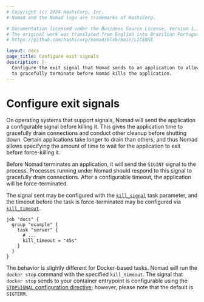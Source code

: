 ```yaml
---
# Copyright (c) 2024 HashiCorp, Inc.
# Nomad and the Nomad logo are trademarks of HashiCorp.

# Documentation licensed under the Business Source License, Version 1.1.
# The original work was translated from English into Brazilian Portuguese.
# https://github.com/hashicorp/nomad/blob/main/LICENSE

layout: docs
page_title: Configure exit signals
description: |-
  Configure the exit signal that Nomad sends to an application to allow it
  to gracefully terminate before Nomad kills the application.
---
```


# Configure exit signals

On operating systems that support signals, Nomad will send the application a
configurable signal before killing it. This gives the application time to
gracefully drain connections and conduct other cleanup before shutting down.
Certain applications take longer to drain than others, and thus Nomad allows
specifying the amount of time to wait for the application to exit before
force-killing it.

Before Nomad terminates an application, it will send the `SIGINT` signal to the
process. Processes running under Nomad should respond to this signal to
gracefully drain connections. After a configurable timeout, the application
will be force-terminated.

The signal sent may be configured with the [`kill_signal`][kill_signal] task
parameter, and the timeout before the task is force-terminated may be
configured via [`kill_timeout`][kill_timeout].

```hcl
job "docs" {
  group "example" {
    task "server" {
      # ...
      kill_timeout = "45s"
    }
  }
}
```

The behavior is slightly different for Docker-based tasks. Nomad will run the
`docker stop` command with the specified `kill_timeout`. The signal that `docker stop` sends to your container entrypoint is configurable using the
[`STOPSIGNAL` configuration directive]; however, please note that the default is
`SIGTERM`.

[kill_signal]: /nomad/docs/job-specification/task#kill_signal
[kill_timeout]: /nomad/docs/job-specification/task#kill_timeout
[`stopsignal` configuration directive]: https://docs.docker.com/engine/reference/builder/#stopsignal
